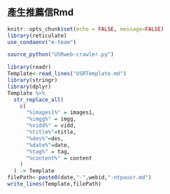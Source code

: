 
## 產生推薦信Rmd
```r
knitr::opts_chunk$set(echo = FALSE, message=FALSE)
library(reticulate)
use_condaenv("m-team")
```

```r
source_python("USRweb-crawler.py")
```



```r
library(readr)
Template<-read_lines("USRTemplate.md")
library(stringr)
library(dplyr)
Template %>%
  str_replace_all(
    c(
      "%images1%" = images1,
      "%imgg%" = imgg,
      "%vidd%" = vidd,
      "%title%"=title,
      "%des%"=des,
      "%date%"=date,
      "%tag%" = tag,
      "%content%" = content
    )
  ) -> Template
filePath<-paste0(date,"-",webid,"-ntpuusr.md")
write_lines(Template,filePath)
```